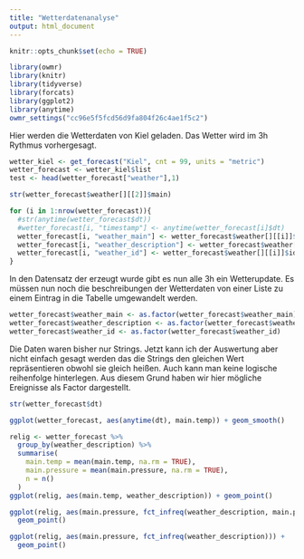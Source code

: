 ```yaml
---
title: "Wetterdatenanalyse"
output: html_document
---
```


```r
knitr::opts_chunk$set(echo = TRUE)

library(owmr)
library(knitr)
library(tidyverse)
library(forcats)
library(ggplot2)
library(anytime)
owmr_settings("cc96e5f5fcd56d9fa804f26c4ae1f5c2")


```
Hier werden die Wetterdaten von Kiel geladen.
Das Wetter wird im 3h Rythmus vorhergesagt.

```r
wetter_kiel <- get_forecast("Kiel", cnt = 99, units = "metric")
wetter_forecast <- wetter_kiel$list
test <- head(wetter_forecast["weather"],1)
```
```r
str(wetter_forecast$weather[][[2]]$main)

for (i in 1:nrow(wetter_forecast)){
  #str(anytime(wetter_forecast$dt))
  #wetter_forecast[i, "timestamp"] <- anytime(wetter_forecast[i]$dt)
  wetter_forecast[i, "weather_main"] <- wetter_forecast$weather[][[i]]$main
  wetter_forecast[i, "weather_description"] <- wetter_forecast$weather[][[i]]$description
  wetter_forecast[i, "weather_id"] <- wetter_forecast$weather[][[i]]$id
}

```
In den Datensatz der erzeugt wurde gibt es nun alle 3h ein Wetterupdate.
Es müssen nun noch die beschreibungen der Wetterdaten von einer Liste zu einem Eintrag in die Tabelle umgewandelt werden.
```r
wetter_forecast$weather_main <- as.factor(wetter_forecast$weather_main)
wetter_forecast$weather_description <- as.factor(wetter_forecast$weather_description)
wetter_forecast$weather_id <- as.factor(wetter_forecast$weather_id)
```
Die Daten waren bisher nur Strings. Jetzt kann ich der Auswertung aber nicht einfach gesagt werden das die Strings den
gleichen Wert repräsentieren obwohl sie gleich heißen. Auch kann man keine logische reihenfolge hinterlegen.
Aus diesem Grund haben wir hier mögliche Ereignisse als Factor dargestellt.

```r
str(wetter_forecast$dt)
```
```r
ggplot(wetter_forecast, aes(anytime(dt), main.temp)) + geom_smooth()
```

```r

relig <- wetter_forecast %>%
  group_by(weather_description) %>%
  summarise(
    main.temp = mean(main.temp, na.rm = TRUE),
    main.pressure = mean(main.pressure, na.rm = TRUE),
    n = n()
  )
ggplot(relig, aes(main.temp, weather_description)) + geom_point()


```
```r
ggplot(relig, aes(main.pressure, fct_infreq(weather_description, main.pressure))) +
  geom_point()

```
```r
ggplot(relig, aes(main.pressure, fct_infreq(weather_description))) +
  geom_point()

```
